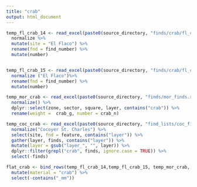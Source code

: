 ```yaml
---
title: "crab"
output: html_document
---
```


```r

temp_fl_crab_14 <- read_excel(paste0(source_directory, "finds/crab/fl_crab_14.xlsx"), col_types = "text") %>% 
  normalize %>%
  mutate(site = "El Flaco") %>%
  rename(fnd = find_number) %>%
  mutate(number)


temp_fl_crab_15 <- read_excel(paste0(source_directory, "finds/crab/fl_crab_15.xlsx"), col_types = "text")  %>% 
  normalize ("El Flaco")%>%
  rename(fnd = find_number) %>%
  mutate(number)

temp_mor_crab <- read_excel(paste0(source_directory, "finds/mor_finds.xls")) %>%
  normalize() %>%
  dplyr::select(zone, sector, square, layer, contains("crab")) %>%
  rename(weight =  crab_g, number = crab_n)

temp_coc_crab <- read_excel(paste0(source_directory, "find_lists/coc_find_list.xls")) %>%
  normalize("Cocoyer St. Charles") %>%
  select(site, fnd = feature, contains("layer")) %>%
  gather(layer, finds, contains("layer")) %>%
  mutate(layer = gsub("layer_", "", layer)) %>%
  dplyr::filter(grepl("crab", finds, ignore.case = TRUE)) %>%
  select(-finds)

```

```r
flat_crab <- bind_rows(temp_fl_crab_14,temp_fl_crab_15, temp_mor_crab, temp_coc_crab)  %>%
  mutate(material = "crab") %>%
  select(-contains("_mm"))

```

